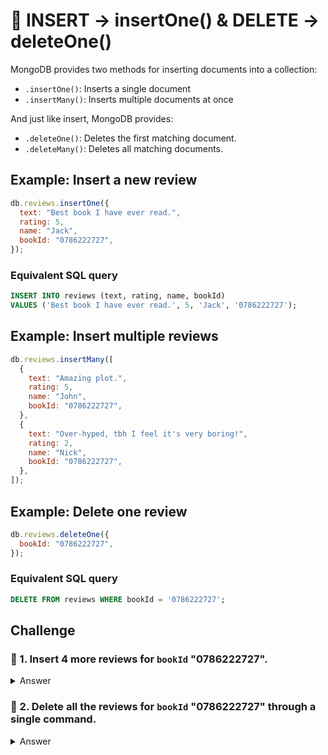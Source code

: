 # 👐 INSERT → insertOne() & DELETE → deleteOne()

MongoDB provides two methods for inserting documents into a collection:

- `.insertOne()`: Inserts a single document
- `.insertMany()`: Inserts multiple documents at once

And just like insert, MongoDB provides:

- `.deleteOne()`: Deletes the first matching document.
- `.deleteMany()`: Deletes all matching documents.

## Example: Insert a new review

```js
db.reviews.insertOne({
  text: "Best book I have ever read.",
  rating: 5,
  name: "Jack",
  bookId: "0786222727",
});
```

### Equivalent SQL query

```sql
INSERT INTO reviews (text, rating, name, bookId)
VALUES ('Best book I have ever read.', 5, 'Jack', '0786222727');
```

## Example: Insert multiple reviews

```js
db.reviews.insertMany([
  {
    text: "Amazing plot.",
    rating: 5,
    name: "John",
    bookId: "0786222727",
  },
  {
    text: "Over-hyped, tbh I feel it's very boring!",
    rating: 2,
    name: "Nick",
    bookId: "0786222727",
  },
]);
```

## Example: Delete one review

```js
db.reviews.deleteOne({
  bookId: "0786222727",
});
```

### Equivalent SQL query

```sql
DELETE FROM reviews WHERE bookId = '0786222727';
```

## Challenge

### 👐 1. Insert 4 more reviews for `bookId` "0786222727".

<details>
  <summary>Answer</summary>
  <div>
    ```js
      db.reviews.insertMany([
        {
          text: "Thrilling end.",
          rating: 4,
          name: "Mark",
          bookId: "0786222727",
        },
        {
          text: "Must read!",
          rating: 5,
          name: "Raj",
          bookId: "0786222727",
        },
        {
          text: "Very expensive",
          rating: 3,
          name: "Yun",
          bookId: "0786222727",
        },
        {
          text: "Extremely satisfied with the storyline!",
          rating: 5,
          name: "Lisa",
          bookId: "0786222727",
        }
      ]);
    ```
  </div>
</details>

### 👐 2. Delete all the reviews for `bookId` "0786222727" through a single command.

<details>
  <summary>Answer</summary>
  <div>
    ```js
      db.reviews.deleteMany({"bookId": "0786222727"})
    ```
  </div>
</details>
